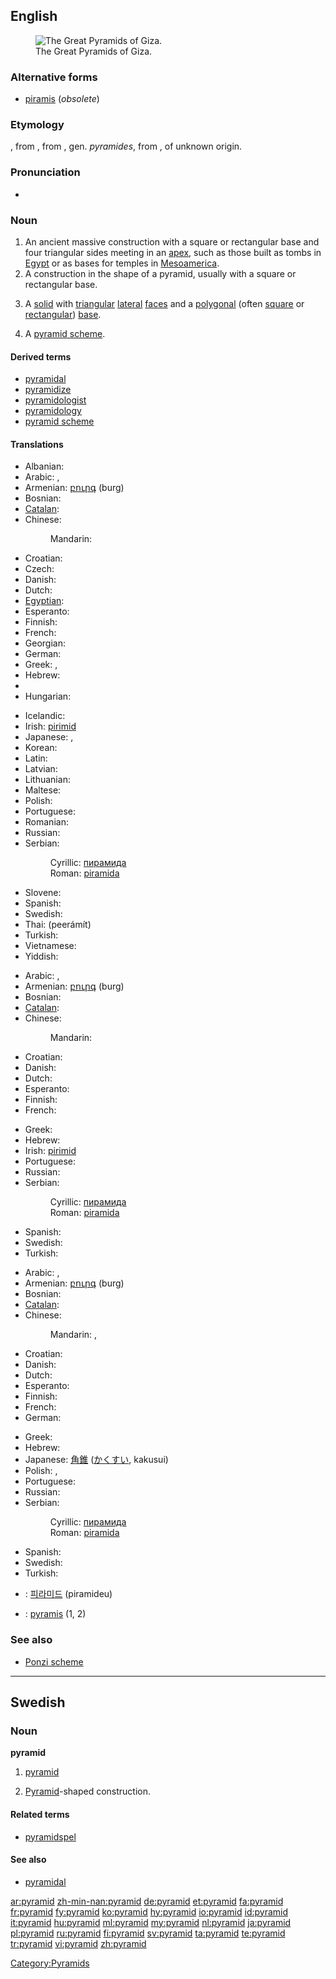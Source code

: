 ==English==
{{wikipedia}}
[[Image:Pyramids of Egypt1.jpg|thumb|right|The Great Pyramids of Giza.]]

===Alternative forms===
* [[piramis]] (''obsolete'')

===Etymology===
{{etyl|fr}} {{term|pyramide||lang=fr}}, from {{etyl|fro}} {{term|piramide||lang=fro}}, from {{etyl|la}} {{term|pyramis||lang=la}}, gen. ''pyramides'', from {{etyl|grc}} {{term|sc=polytonic|πυραμίς||tr=pyramís}}, of unknown origin.

===Pronunciation===
* {{audio|en-us-pyramid.ogg|Audio (US)}}

===Noun===
{{en-noun}}

# An ancient massive construction with a square or rectangular base and four triangular sides meeting in an [[apex]], such as those built as tombs in [[Egypt]] or as bases for temples in [[Mesoamerica]].
# A construction in the shape of a pyramid, usually with a square or rectangular base.
# {{geometry}} A [[solid]] with [[triangular]] [[lateral]] [[face]]s and a [[polygonal]] (often [[square]] or [[rectangular]]) [[base]].
# A [[pyramid scheme]].
{{seeCites}}

====Derived terms====
* [[pyramidal]]
* [[pyramidize]]
* [[pyramidologist]]
* [[pyramidology]]
* [[pyramid scheme]]

====Translations====
{{trans-top|ancient construction}}
* Albanian: {{t|sq|piramidë|f|xs=Albanian}}
* Arabic: {{t-|ar|هرم|m|tr=háram}},  {{qualifier|plural}} {{t|ar|أهرام|m|p|tr='ahraam}}
* Armenian: [[բուրգ]] (burg)
* Bosnian: {{t-|bs|piramida|f}}
* [[Catalan]]: {{t-|ca|piràmide|f}}
* Chinese:
*: Mandarin: {{t-|cmn|金字塔|tr=jīnzìtǎ|sc=Hani}}
* Croatian: {{t-|hr|piramida|f|alt=piramída}}
* Czech: {{t-|cs|pyramida|f}}
* Danish: {{t-|da|pyramide|c}}
* Dutch: {{t+|nl|piramide|f}}
* [[Egyptian]]: {{tø|egy|𓍋𓅓𓂋𓉴|tr=mr|sc=Egyp}}
* Esperanto: {{t-|eo|piramido|xs=Esperanto}}
* Finnish: {{t+|fi|pyramidi}}
* French: {{t+|fr|pyramide|f}}
* Georgian: {{t-|ka|პირამიდა|tr=piramida|sc=Geor|xs=Georgian}}
* German: {{t+|de|Pyramide|f}}
* Greek: {{t+|el|πυραμίς|f|tr=piramís}}, {{t+|el|πυραμίδα|f|tr=piramíða}}
* Hebrew: {{t+|he|פירמידה|f|tr=piramída}}
* {{trreq|Hindi}}
* Hungarian: {{t+|hu|piramis}}
{{trans-mid}}
* Icelandic: {{t|is|pýramídi}}
* Irish: [[pirimid]] {{f}}
* Japanese: {{t-|ja|ピラミッド|tr=piramiddo}},  {{t+|ja|金字塔|tr=きんじとう, kinjitō}}
* Korean: {{t|ko|피라미드|tr=phiramideu|sc=Hang}}
* Latin: {{t-|la|pyramis|f}}
* Latvian: {{t|lv|piramīda|f|xs=Latvian}}
* Lithuanian: {{t|lt|piramidė|f|xs=Lithuanian}}
* Maltese: {{t-|mt|piramida|f|xs=Maltese}}
* Polish: {{t+|pl|piramida|f}}
* Portuguese: {{t+|pt|pirâmide|f}}
* Romanian: {{t|ro|piramidă|f}}
* Russian: {{t+|ru|пирамида|f|tr=piramída}}
* Serbian:
*: Cyrillic: [[пирамида]] {{f}}
*: Roman: [[piramida]] {{f}}
* Slovene: {{t+|sl|piramida|f}}
* Spanish: {{t+|es|pirámide}}
* Swedish: {{t+|sv|pyramid|c}}
* Thai: {{Thai|[[พีระมิด]]}} (peerámít)
* Turkish: {{t+|tr|piramit}}
* Vietnamese: {{t+|vi|kim tự tháp|xs=Vietnamese}}
* Yiddish: {{t|yi|פיראמיד|tr=piramid|xs=Yiddish}}
{{trans-bottom}}

{{trans-top|construction}}
* Arabic: {{t-|ar|هرم|m|tr=háram}},  {{qualifier|plural}} {{t|ar|أهرام|m|p|tr='ahraam}}
* Armenian: [[բուրգ]] (burg)
* Bosnian: {{t-|bs|piramida|f}}
* [[Catalan]]: {{t-|ca|piràmide|f}}
* Chinese:
*: Mandarin: {{t-|cmn|金字塔|tr=jīnzìtǎ|sc=Hani}}
* Croatian: {{t-|hr|piramida|f|alt=piramída}}
* Danish: {{t-|da|pyramide|c}}
* Dutch: {{t+|nl|piramide|f}}
* Esperanto: {{t-|eo|piramido|xs=Esperanto}}
* Finnish: {{t+|fi|pyramidi}}
* French: {{t+|fr|pyramide|f}}
{{trans-mid}}
* Greek: {{t+|el|πυραμίδα|f|tr=piramíða}}
* Hebrew: {{t+|he|פירמידה|f|tr=piramída}}
* Irish: [[pirimid]] {{f}}
* Portuguese: {{t+|pt|pirâmide|f}}
* Russian: {{t+|ru|пирамида|f|tr=piramída}}
* Serbian:
*: Cyrillic: [[пирамида]] {{f}}
*: Roman: [[piramida]] {{f}}
* Spanish: {{t+|es|pirámide}}
* Swedish: {{t+|sv|pyramid|c}}
* Turkish: {{t+|tr|piramit}}
{{trans-bottom}}

{{trans-top|notion in geometry}}
* Arabic: {{t-|ar|هرم|m|tr=háram}},  {{qualifier|plural}} {{t|ar|أهرام|m|p|tr='ahraam}}
* Armenian: [[բուրգ]] (burg)
* Bosnian: {{t-|bs|piramida|f}}
* [[Catalan]]: {{t-|ca|piràmide|f}}
* Chinese:
*: Mandarin: {{t-|cmn|角錐|sc=Hani}},  {{t|cmn|角锥|tr=jiǎozhuī|sc=Hani}}
* Croatian: {{t-|hr|piramida|f|alt=piramída}}
* Danish: {{t-|da|pyramide|c}}
* Dutch: {{t+|nl|piramide|f}}
* Esperanto: {{t-|eo|piramido|xs=Esperanto}}
* Finnish: {{t+|fi|pyramidi}}
* French: {{t+|fr|pyramide|f}}
* German: {{t+|de|Pyramide|f}}
{{trans-mid}}
* Greek: {{t+|el|πυραμίδα|f|tr=piramíða}}
* Hebrew: {{t+|he|פירמידה|f|tr=piramída}}
* Japanese: [[角錐]] ([[かくすい]], kakusui)
* Polish: {{t+|pl|ostrosłup|m}}, {{t+|pl|piramida|f}}
* Portuguese: {{t+|pt|pirâmide|f}}
* Russian: {{t+|ru|пирамида|f|tr=piramída}}
* Serbian:
*: Cyrillic: [[пирамида]] {{f}}
*: Roman: [[piramida]] {{f}}
* Spanish: {{t+|es|pirámide}}
* Swedish: {{t+|sv|pyramid|c}}
* Turkish: {{t+|tr|piramit}}
{{trans-bottom}}

{{trans-see|pyramid scheme}}
<!--Remove this section once all of the translations below have been moved into the tables above.-->
{{checktrans-top}}
* {{ttbc|Korean}}: [[피라미드]] (piramideu)
* {{ttbc|Latin}}: [[pyramis]] {{f}} (1, 2)
{{trans-bottom}}

===See also===
* [[Ponzi scheme]]

----

==Swedish==

===Noun===
{{sv-noun-reg-r-c|2=pyramide}}
'''pyramid''' {{c}}

# {{geometry|lang=sv}} [[#English|pyramid]]
# [[#English|Pyramid]]-shaped construction.

====Related terms====
* [[pyramidspel]]

====See also====
* [[pyramidal]]

[[Category:Pyramids]]

[[ar:pyramid]]
[[zh-min-nan:pyramid]]
[[de:pyramid]]
[[et:pyramid]]
[[fa:pyramid]]
[[fr:pyramid]]
[[fy:pyramid]]
[[ko:pyramid]]
[[hy:pyramid]]
[[io:pyramid]]
[[id:pyramid]]
[[it:pyramid]]
[[hu:pyramid]]
[[ml:pyramid]]
[[my:pyramid]]
[[nl:pyramid]]
[[ja:pyramid]]
[[pl:pyramid]]
[[ru:pyramid]]
[[fi:pyramid]]
[[sv:pyramid]]
[[ta:pyramid]]
[[te:pyramid]]
[[tr:pyramid]]
[[vi:pyramid]]
[[zh:pyramid]]